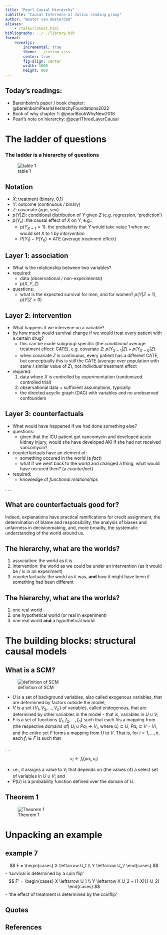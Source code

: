 ```yaml
---
title: "Pearl Causal Hierarchy"
subtitle: "Causal Inference at Julius reading group"
author: "Wouter van Amsterdam"
aliases: 
    - /talks/latest.html
bibliography: ../../library.bib
format:
    revealjs:
        incremental: true
        theme: ../custom.scss
        center: true
        fig-align: center
        width: 1600
        height: 900
---
```


## Today's readings:

- Bareinboim's paper / book chapter: @bareinboimPearlsHierarchyFoundations2022
- Book of why chapter 1: @pearlBookWhyNew2018
- Pearl's note on hierarchy: @pearlThreeLayerCausal

# The ladder of questions

### The ladder is a hierarchy of questions

![table 1](figs/bareinboim-table1.png)

## Notation

- $X$: treatment (binary, 0,1)
- $Y$: outcome (continuous / binary)
- $Z$: covariate (age, sex)
- $p(Y|Z)$: conditional distribution of $Y$ given $Z$ (e.g. regression, 'prediction')
- $p(Y_x)$: the causal effect of $X$ on $Y$, e.g.:
  - $p(Y_{X=1}=1)$: the probability that $Y$ would take value 1 when we would set $X$ to 1 *by intervention*
  - $P(Y_1) - P(Y_0) = \text{ATE}$ (average treatment effect)

## Layer 1: association

- What is the relationship between two variables?
- required:
  - data (observational / non-experimental)
  - $p(X,Y,Z)$
- questions:
  - what is the expected survival for men, and for women? $p(Y|Z=1)$, $p(Y|Z=0)$

## Layer 2: intervention

- What happens if we intervene on a variable?
- by how much would survival change if we would treat every patient with a certain drug?
  - this can be made subgroup specific (the *conditional* average treatment effect: CATE), e.g. covariate $Z$: $p(Y_{X=1}|Z) - p(Y_{X=0}|Z)$
  - when covariate $Z$ is continuous, every patient has a different CATE, but conceptually this is still the CATE (average over population with same / similar value of $Z$), not *individual* treatment effect
- required:
  1. data where $X$ is controlled by experimentation (randomized controlled trial)
  2. observational data + sufficient assumptions, typically:
    - the directed acyclic graph (DAG) with variables and no unobserved confounders

## Layer 3: counterfactuals

- What would have happened if we had done something else?
- questions:
  - given that the ICU patient got vancomycin and developed acute kidney injury, would she have developed AKI if she had not received vancomycin?
- counterfactuals have an element of:
  - something occured in the world (a *fact*)
  - what if we went back to the world and changed a thing, what would have occured then? (a *counterfact*)
- required:
  - knowledge of *functional relationships*

. . . 

:::{.callout-tip}
## What are counterfactuals good for?

Indeed, explanations have practical ramifications for credit assignment, the  determination of blame and responsibility, the analysis of biases and unfairness in decisionmaking, and, more broadly, the systematic understanding of the world around us.
:::

## The hierarchy, what are the worlds?

1. association: the world as it is
2. intervention: the world as we could be under an intervention (as it would be / is in an experiment)
3. counterfactuals: the world as it was, **and** how it might have been if something had been different

## The hierarchy, what are the worlds?

1. one real world
2. one hypothetical world (or real in experiment)
3. one real world **and** a hypothetical world

# The building blocks: structural causal models

## What is a SCM?

![definition of SCM](figs/bareinboim-definition1.png)

- $U$ is a set of background variables, also called exogenous variables, that are determined by factors outside the model;
- $V$ is a set $\{V_1,V_2,...,V_n\}$ of variables, called endogenous, that are determined by other variables in the model - that is, variables in $U\cup V$;
- $F$ is a set of functions $\{ f_1, f_2,..., f_n\}$ such that each fiis a mapping from (the respective domains of) $U_i \cup Pa_i \to V_i$, where $U_i \subset U$, $Pa_i \subset V - Vi$, and the entire set $F$ forms a mapping from $U$ to $V$. That is, for $i = 1,...,n$, each $f_i \in F$ is such that

. . .

$$v_i \leftarrow f_i(pa_i, u_i)$$

- i.e., it assigns a value to $V_i$ that depends on (the values of) a select set of variables in $U \cup V$; and
- $P(U)$ is a probability function defined over the domain of $U$.


## Theorem 1

![Theorem 1](figs/bareinboim-theorem1.png)

# Unpacking an example

## example 7

$$
F = \begin{cases}
      X \leftarrow U_1 \\
      Y \leftarrow U_2
\end{cases}
$$
- 'survival is determined by a coin flip'
$$
F' = \begin{cases}
      X \leftarrow U_1 \\
      Y \leftarrow X U_2 + (1-X)(1-U_2)
\end{cases}
$$
- 'the effect of treatment is determined by the coinflip'

## Quotes


## References

